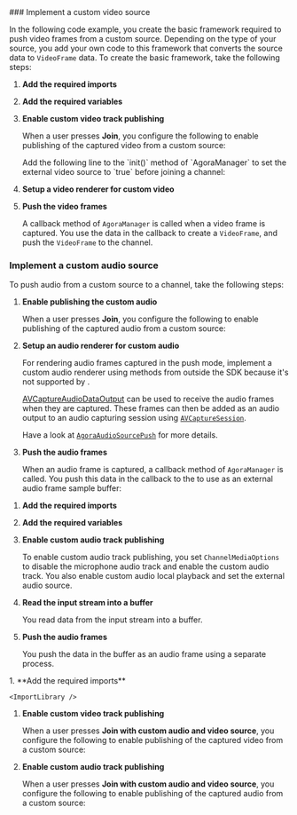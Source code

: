


<PlatformWrapper platform="ios, android">
<ProductWrapper notAllowed="voice-calling">
### Implement a custom video source

In the following code example, you create the basic framework required to push video frames from a custom source. Depending on the type of your source, you add your own code to this framework that converts the source data to `VideoFrame` data. To create the basic framework, take the following steps:

1.  **Add the required imports**

    <ImportLibrary />

1.  **Add the required variables**

    <SetVariables />

1.  **Enable custom video track publishing**

    When a user presses **Join**, you configure the following to enable publishing of the captured video from a custom source:

    <PlatformWrapper platform="ios">
    Add the following line to the `init()` method of `AgoraManager` to set the external video source to `true` before joining a channel:
    </PlatformWrapper>

    <EnableVideoPublishing />

1.  **Setup a video renderer for custom video**

    <RenderCustomVideo />

1.  **Push the video frames**

    A callback method of `AgoraManager` is called when a video frame is captured. You use the data in the callback to create a `VideoFrame`, and push the `VideoFrame` to the channel.

    <PushVideoFrames />
</ProductWrapper>

### Implement a custom audio source

To push audio from a custom source to a channel, take the following steps:

<PlatformWrapper platform="ios">

1.  **Enable publishing the custom audio**

    When a user presses **Join**, you configure the following to enable publishing of the captured audio from a custom source:

    <EnableAudioPublishing />

1.  **Setup an audio renderer for custom audio**

    For rendering audio frames captured in the push mode, implement a custom audio renderer using methods from outside the SDK because it's not supported by <Vg k="VSDK" />.

    [AVCaptureAudioDataOutput](https://developer.apple.com/documentation/avfoundation/avcaptureaudiodataoutput) can be used to receive the audio frames when they are captured. These frames can then be added as an audio output to an audio capturing session using [`AVCaptureSession`](https://developer.apple.com/documentation/avfoundation/avcapturesession).

    Have a look at [`AgoraAudioSourcePush`](https://github.com/AgoraIO/video-sdk-samples-ios/blob/main/custom-video-and-audio/AgoraAudioSourcePush.swift) for more details.

1.  **Push the audio frames**

    When an audio frame is captured, a callback method of `AgoraManager` is called. You push this data in the callback to the <Vg k="VSDK" /> to use as an external audio frame sample buffer:

    <PushAudioFrames />
</PlatformWrapper>

<PlatformWrapper platform="android">

1.  **Add the required imports**

    <ImportAudioLibrary />

1.  **Add the required variables**

    <SetAudioVariables />

1. **Enable custom audio track publishing**

    To enable custom audio track publishing, you set `ChannelMediaOptions` to disable the microphone audio track and enable the custom audio track. You also enable custom audio local playback and set the external audio source. 

    <EnableAudioPublishing />

1. **Read the input stream into a buffer**

    You read data from the input stream into a buffer.

    <ReadAudioInput />

1. **Push the audio frames**

    You push the data in the buffer as an audio frame using a separate process.

    <PushAudioFrames />

</PlatformWrapper>

</PlatformWrapper>

<PlatformWrapper platform="web">
1. **Add the required imports**

    <ImportLibrary />

1. **Enable custom video track publishing**

    When a user presses **Join with custom audio and video source**, you configure the following to enable publishing of the captured video from a custom source:

    <EnableVideoPublishing />

1. **Enable custom audio track publishing**

    When a user presses **Join with custom audio and video source**, you configure the following to enable publishing of the captured audio from a custom source:

    <EnableAudioPublishing />

</PlatformWrapper>
